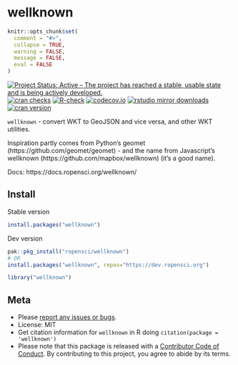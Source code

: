 wellknown
=========

```r
knitr::opts_chunk$set(
  comment = "#>",
  collapse = TRUE,
  warning = FALSE,
  message = FALSE,
  eval = FALSE
)
```

[![Project Status: Active – The project has reached a stable, usable state and is being actively developed.](https://www.repostatus.org/badges/latest/active.svg)](https://www.repostatus.org/#active)
[![cran checks](https://cranchecks.info/badges/summary/wellknown)](https://cranchecks.info/pkgs/wellknown)
[![R-check](https://github.com/ropensci/wellknown/workflows/R-check/badge.svg)](https://github.com/ropensci/wellknown/actions?query=workflow%3AR-check)
[![codecov.io](https://codecov.io/github/ropensci/wellknown/coverage.svg?branch=master)](https://codecov.io/github/ropensci/wellknown?branch=master)
[![rstudio mirror downloads](https://cranlogs.r-pkg.org/badges/wellknown)](https://github.com/r-hub/cranlogs.app)
[![cran version](https://www.r-pkg.org/badges/version/wellknown)](https://cran.r-project.org/package=wellknown)

`wellknown` - convert WKT to GeoJSON and vice versa, and other WKT utilities.

Inspiration partly comes from Python's geomet (https://github.com/geomet/geomet) - and the name from Javascript's wellknown (https://github.com/mapbox/wellknown) (it's a good name).

Docs: https://docs.ropensci.org/wellknown/


## Install

Stable version

```r
install.packages("wellknown")
```

Dev version

```r
pak::pkg_install("ropensci/wellknown")
# OR
install.packages("wellknown", repos="https://dev.ropensci.org")
```

```r
library("wellknown")
```

## Meta

* Please [report any issues or bugs](https://github.com/ropensci/wellknown/issues).
* License: MIT
* Get citation information for `wellknown` in R doing `citation(package = 'wellknown')`
* Please note that this package is released with a [Contributor Code of Conduct](https://ropensci.org/code-of-conduct/). By contributing to this project, you agree to abide by its terms.
